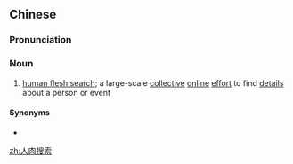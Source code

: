 ==Chinese==
{{zh-forms|type=22}}
{{zh-wp}}

===Pronunciation===
{{zh-pron
|m=rénròu sōusuǒ
|c=jan4 juk6 sau2 saak3,jan4 juk6 sau2 sok3,jan4 juk6 sau1 saak3
|cat=n
}}

===Noun===
{{zh-noun}}

# {{lb|zh|Internet|neologism|slang}} [[human flesh search engine|human flesh search]]; a large-scale [[collective]] [[online]] [[effort]] to find [[detail]]s about a person or event

====Synonyms====
* {{zh-l|人肉搜索引擎}}

[[zh:人肉搜索]]